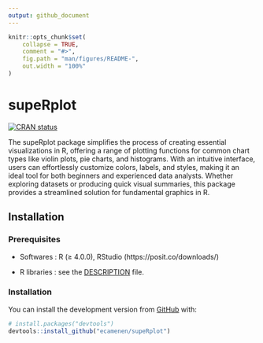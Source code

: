 ```yaml
---
output: github_document
---
```


<!-- README.md is generated from README.Rmd. Please edit that file -->

```r
knitr::opts_chunk$set(
    collapse = TRUE,
    comment = "#>",
    fig.path = "man/figures/README-",
    out.width = "100%"
)
```

# supeRplot

[![CRAN status](https://www.r-pkg.org/badges/version/supeRplot)](https://CRAN.R-project.org/package=supeRplot)

The supeRplot package simplifies the process of creating
essential visualizations in R, offering a range of plotting functions
for common chart types like violin plots, pie charts, and histograms.
With an intuitive interface, users can effortlessly customize colors,
labels, and styles, making it an ideal tool for both beginners and
experienced data analysts. Whether exploring datasets or producing
quick visual summaries, this package provides a streamlined solution
for fundamental graphics in R.

## Installation

### Prerequisites

- Softwares : R (≥ 4.0.0), RStudio (https://posit.co/downloads/)

- R libraries : see the [DESCRIPTION](https://github.com/ecamenen/supeRplot/blob/develop/DESCRIPTION) file.

### Installation
You can install the development version from [GitHub](https://github.com/) with:

``` r
# install.packages("devtools")
devtools::install_github("ecamenen/supeRplot")
```
